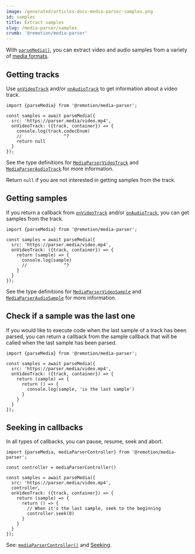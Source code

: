```yaml
---
image: /generated/articles-docs-media-parser-samples.png
id: samples
title: Extract samples
slug: /media-parser/samples
crumb: '@remotion/media-parser'
---
```


With [`parseMedia()`](/docs/media-parser/parse-media), you can extract video and audio samples from a variety of [media formats](/docs/media-parser/format-support).

## Getting tracks

Use [`onVideoTrack`](/docs/media-parser/parse-media#onvideotrack) and/or [`onAudioTrack`](/docs/media-parser/parse-media#onaudiotrack) to get information about a video track.

```tsx twoslash title="Extract tracks from a video"
import {parseMedia} from '@remotion/media-parser';

const samples = await parseMedia({
  src: 'https://parser.media/video.mp4',
  onVideoTrack: ({track, container}) => {
    console.log(track.codecEnum)
    //                ^?
    return null
  }
});
```

See the type definitions for [`MediaParserVideoTrack`](/docs/media-parser/types#mediaparservideotrack) and [`MediaParserAudioTrack`](/docs/media-parser/types#mediaparseraudiotrack) for more information.

Return `null` if you are not interested in getting samples from the track.

## Getting samples

If you return a callback from [`onVideoTrack`](/docs/media-parser/parse-media#onvideotrack) and/or [`onAudioTrack`](/docs/media-parser/parse-media#onaudiotrack), you can get samples from the track.

```tsx twoslash title="Extract samples from a video"
import {parseMedia} from '@remotion/media-parser';

const samples = await parseMedia({
  src: 'https://parser.media/video.mp4',
  onVideoTrack: ({track, container}) => {
    return (sample) => {
      console.log(sample)
      //              ^?
    }
  }
});
```

See the type definitions for [`MediaParserVideoSample`](/docs/media-parser/types#mediaparservideosample) and [`MediaParserAudioSample`](/docs/media-parser/types#mediaparseraudiosample) for more information.

## Check if a sample was the last one<AvailableFrom v="4.0.307"/>

If you would like to execute code when the last sample of a track has been parsed, you can return a callback from the sample callback that will be called when the last sample has been parsed.

```tsx twoslash title="Execute code when the last sample of a track has been parsed"
import {parseMedia} from '@remotion/media-parser';

const samples = await parseMedia({
  src: 'https://parser.media/video.mp4',
  onVideoTrack: ({track, container}) => {
    return (sample) => {
      return () => {
        console.log(sample, 'is the last sample')
      }
    }
  }
});
```

## Seeking in callbacks

In all types of callbacks, you can pause, resume, seek and abort. 

```tsx twoslash title="Looping the parse"
import {parseMedia, mediaParserController} from '@remotion/media-parser';

const controller = mediaParserController()

const samples = await parseMedia({
  src: 'https://parser.media/video.mp4',
  controller,
  onVideoTrack: ({track, container}) => {
    return (sample) => {
      return () => {
        // When it's the last sample, seek to the beginning
        controller.seek(0)
      }
    }
  }
});
```

See: [`mediaParserController()`](/docs/media-parser/media-parser-controller) and [Seeking](/docs/media-parser/seeking).
